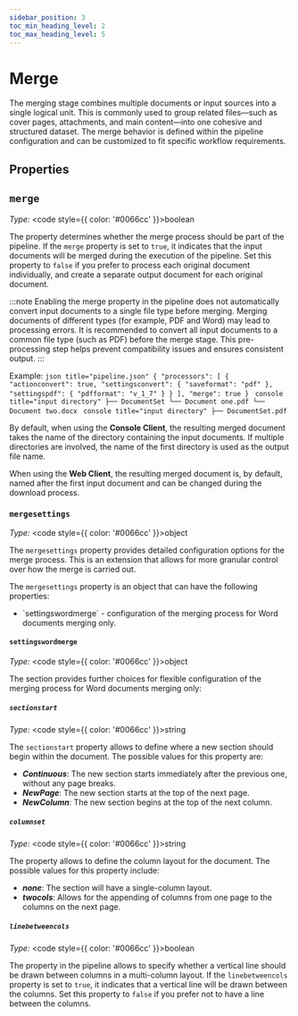 ```yaml
---
sidebar_position: 3
toc_min_heading_level: 2
toc_max_heading_level: 5
---
```



# Merge

The merging stage combines multiple documents or input sources into a single logical unit. This is commonly used
to group related files—such as cover pages, attachments, and main content—into one cohesive and structured dataset.
The merge behavior is defined within the pipeline configuration and can be customized to fit specific workflow requirements.

## Properties

## `merge`

*Type:* <code style={{ color: '#0066cc' }}>boolean</code>

The property determines whether the merge process should be part of the pipeline.
If the `merge` property is set to `true`, it indicates that the input documents will be merged during the execution
of the pipeline. Set this property to `false` if you prefer to process each original document individually,
and create a separate output document for each original document.

:::note
Enabling the merge property in the pipeline does not automatically convert input documents to a single file type before
merging. Merging documents of different types (for example, PDF and Word) may lead to processing errors.
It is recommended to convert all input documents to a common file type (such as PDF) before the merge stage.
This pre-processing step helps prevent compatibility issues and ensures consistent output.
:::

Example:
<Tabs>
    <TabItem value="json" label="Pipeline" default>
        ```json title="pipeline.json"
        {
            "processors": [
                {
                    "actionconvert": true,
                    "settingsconvert": {
                    "saveformat": "pdf"
                },
                    "settingspdf": {
                        "pdfformat": "v_1_7"
                    }
                }
            ],
            "merge": true
        }
        ```
    </TabItem>
    <TabItem value="input" label="Input">
        ```console title="input directory"
        ├── DocumentSet
            └── Document one.pdf
            └── Document two.docx
        ```
    </TabItem>
    <TabItem value="output" label="Output">
        ```console title="input directory"
        ├── DocumentSet.pdf
        ```
    </TabItem>
</Tabs>

By default, when using the **Console Client**, the resulting merged document takes the name of the directory containing
the input documents. If multiple directories are involved, the name of the first directory is used as the output file name.

When using the **Web Client**, the resulting merged document is, by default, named after the first input document
and can be changed during the download process.

### `mergesettings`

*Type:* <code style={{ color: '#0066cc' }}>object</code>

The `mergesettings` property provides detailed configuration options for the merge process. This is an extension
that allows for more granular control over how the merge is carried out.

The `mergesettings` property is an object that can have the following properties:

- <Link to="#settingswordmerge">`settingswordmerge`</Link> - configuration of the merging process for Word documents merging only.

#### `settingswordmerge`

*Type:* <code style={{ color: '#0066cc' }}>object</code>

The section provides further choices for flexible configuration of the merging process for Word documents merging only:

##### `sectionstart`

*Type:* <code style={{ color: '#0066cc' }}>string</code>

The `sectionstart` property allows to define where a new section should begin within the document.
The possible values for this property are:
- ***Continuous***: The new section starts immediately after the previous one, without any page breaks.
- ***NewPage***: The new section starts at the top of the next page.
- ***NewColumn***: The new section begins at the top of the next column.

##### `columnset`

*Type:* <code style={{ color: '#0066cc' }}>string</code>

The property allows to define the column layout for the document. The possible values for this property include:
- ***none***: The section will have a single-column layout.
- ***twocols***: Allows for the appending of columns from one page to the columns on the next page.


##### `linebetweencols`

*Type:* <code style={{ color: '#0066cc' }}>boolean</code>

The property in the pipeline allows to specify whether a vertical line should be drawn between columns in a
multi-column layout. If the `linebetweencols` property is set to `true`, it indicates that a vertical line
will be drawn between the columns. Set this property to `false` if you prefer not to have a line between the columns.

